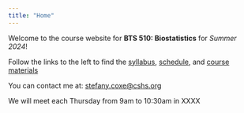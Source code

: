 ```yaml
---
title: "Home"
---
```


Welcome to the course website for **BTS 510: Biostatistics** for *Summer 2024*!

Follow the links to the left to find the [syllabus](syllabus.qmd), [schedule](schedule.qmd), and [course materials](/materials/index.qmd)

You can contact me at: [stefany.coxe@cshs.org](mailto:stefany.coxe@cshs.org)

We will meet each Thursday from 9am to 10:30am in XXXX


